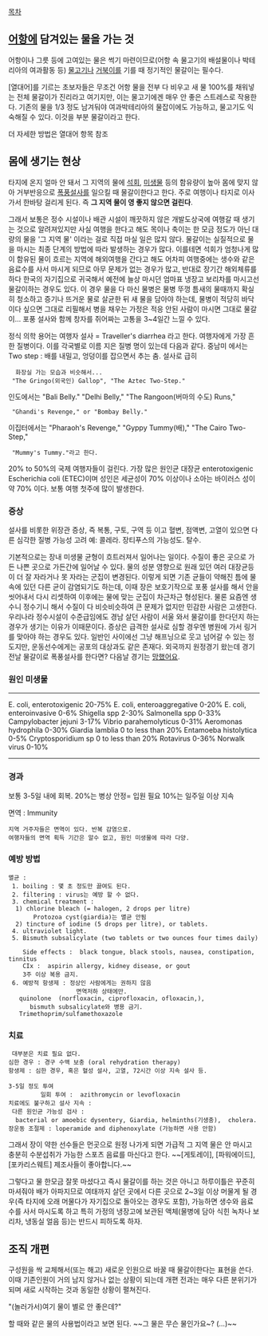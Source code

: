[[목차]]

== [[어항]]에 담겨있는 물을 가는 것 ==
어항이나 그릇 등에 고여있는 물은 썩기 마련이므로(어항 속 물고기의 배설물이나 박테리아의 여과활동 등) [[물고기]]나 [[거북이]]를 기를 때 정기적인 물갈이는 필수다.

[열대어]를 기르는 초보자들은 무조건 어항 물을 전부 다 비우고 새 물 100%를 채워넣는 전체 물갈이가 진리라고 여기지만, 이는 물고기에겐 매우 안 좋은 스트레스로 작용한다. 기존의 물을 1/3 정도 남겨둬야 여과박테리아의 물잡이에도 가능하고, 물고기도 익숙해질 수 있다. 이것을 부분 물갈이라고 한다.

더 자세한 방법은 열대어 항목 참조

== 몸에 생기는 현상 ==
타지에 온지 얼마 안 돼서 그 지역의 물에 [[석회]], [[미생물]] 등의 함유량이 높아 몸에 맞지 않아 거부반응으로 [[폭풍]][[설사]]를 일으킬 때 물갈이한다고 한다. 주로 여행이나 타지로 이사 가서 한바탕 걸리게 된다. 즉 '''그 지역 물이 영 좋지 않으면 걸린다'''. 

그래서 보통은 정수 시설이나 배관 시설이 깨끗하지 않은 개발도상국에 여행갈 때 생기는 것으로 알려져있지만 사실 여행을 한다고 해도 목이나 축이는 한 모금 정도가 아닌 대량의 물을 '그 지역 물' 이라는 걸로 직접 마실 일은 많지 않다. 물갈이는 실질적으로 물을 마시는 최종 단계의 방법에 따라 발생하는 경우가 많다. 이를테면 석회가 엄청나게 많이 함유된 물이 흐르는 지역에 해외여행을 간다고 해도 어차피 여행중에는 생수와 같은 음료수를 사서 마시게 되므로 아무 문제가 없는 경우가 많고, 반대로 장기간 해외체류를 하다 한국의 자기집으로 귀국해서 예전에 늘상 마시던 엄마표 냉장고 보리차를 마시고선 물갈이하는 경우도 있다. 이 경우 물을 다 마신 물병은 물병 뚜껑 틈새의 물때까지 확실히 청소하고 증기나 뜨거운 물로 살균한 뒤 새 물을 담아야 하는데, 물병이 적당히 바닥이다 싶으면 그대로 리필해서 병을 채우는 가정은 적응 안된 사람이 마시면 그대로 물갈이... 포풍 설사와 함께 창자를 쥐어짜는 고통을 3~4일간 느낄 수 있다.

정식 의학 용어는 여행자 설사 = Traveller's diarrhea 라고 한다. 여행자에게 가장 흔한 질병이다. 이를 각국별로 이름 지은 질병 명이 있는데 다음과 같다.
중남미 에서는 Two step : 배를 내밀고, 엉덩이를 잡으면서 추는 춤. 설사로 급히
   화장실 가는 모습과 비슷해서...
  "The Gringo(외국인) Gallop", "The Aztec Two-Step."
인도에서는  "Bali Belly." "Delhi Belly," "The Rangoon(버마의 수도) Runs," 
  "Ghandi's Revenge," or "Bombay Belly."
이집터에서는  "Pharaoh's Revenge," "Gyppy Tummy(배)," "The Cairo Two-Step," 
  "Mummy's Tummy."라고 한다.

20% to 50%의 국제 여행자들이 걸린다. 가장 많은 원인균 대장균 enterotoxigenic Escherichia coli (ETEC)이며 성인은 세균성이 70% 이상이나 소아는 바이러스 성이 약 70% 이다. 보통 여행 첫주에 많이 발생한다.

=== 증상 ===
설사를 비롯한 위장관 증상, 즉 복통, 구토, 구역 등  이고 혈변, 점액변, 고열이 있으면 다른 심각한 질병 가능성 고려 예: 콜레라. 장티푸스의 가능성도. 탈수.

기본적으로는 장내 미생물 균형이 흐트러져서 일어나는 일이다. 수질이 좋은 곳으로 가든 나쁜 곳으로 가든간에 일어날 수 있다. 물의 성분 영향으로 원래 있던 여러 대장균등이 더 잘 자라거나 못 자라는 군집이 변경된다. 이렇게 되면 기존 균들이 약해진 틈에 물 속에 있던 다른 균이 감염되기도 하는데, 이때 장은 보호기작으로 포풍 설사를 해서 안을 씻어내서 다시 리셋하여 이후에는 물에 맞는 군집이 차근차근 형성된다. 물론 요즘엔 생수니 정수기니 해서 수질이 다 비슷비슷하여 큰 문제가 없지만 민감한 사람은 고생한다. 우리나라 정수시설이 수준급임에도 경남 살던 사람이 서울 와서 물갈이를 한다던지 하는 경우가 생기는 이유가 이때문이다.
증상은 급격한 설사로 심할 경우엔 병원에 가서 링거를 맞아야 하는 경우도 있다. 일반인 사이에선 그냥 해프닝으로 웃고 넘어갈 수 있는 정도지만, 운동선수에게는 공포의 대상과도 같은 존재다. 외국까지 원정경기 왔는데 경기 전날 물갈이로 폭풍설사를 한다면? 다음날 경기는 [[망했어요]].
=== 원인 미생물 ===
-----------------------------------------
E. coli, enterotoxigenic 20-75% 
E. coli, enteroaggregative 0-20% 
E. coli, enteroinvasive 0-6% 
Shigella spp 2-30% 
Salmonella spp  0-33% 
Campylobacter jejuni 3-17% 
Vibrio parahemolyticus 0-31% 
Aeromonas hydrophila 0-30% 
Giardia lamblia 0 to less than 20% 
Entamoeba histolytica  0-5% 
Cryptosporidium sp 0 to less than 20% 
Rotavirus 0-36% 
Norwalk virus 0-10% 
------------------------------------------

=== 경과 ===
보통 3-5일 내에 회복. 20%는 병상 안정= 입원 필요 10%는 일주일 이상 지속

면역 : Immunity
 지역 거주자들은 면역이 있다. 반복 감염으로.
 여행자들의 면역 획득 기간은 알수 없고, 원인 미생물에 따라 다양.

=== 예방 방법 ===
 멸균 : 
  1. boiling : 몇 초 정도만 끓여도 된다.
  2. filtering : virus는 예방 할 수 없다.
  3. chemical treatment :  
   1) chlorine bleach (= halogen, 2 drops per litre)
        Protozoa cyst(giardia)는 멸균 안됨
   2) tincture of iodine (5 drops per litre), or tablets.           
  4. ultraviolet light. 
  5. Bismuth subsalicylate (two tablets or two ounces four times daily) 
     Side effects :  black tongue, black stools, nausea, constipation, tinnitus
     CIx :  aspirin allergy, kidney disease, or gout 
     3주 이상 복용 금지.
  6. 예방적 항생제 : 정상인 사람에게는 권하지 않음
                    면역저하 상태에만.
    quinolone  (norfloxacin, ciprofloxacin, ofloxacin,), 
       bismuth subsalicylate와 병용 금기.
    Trimethoprim/sulfamethoxazole

=== 치료 ===
  대부분은 치료 필요 없다.
 심한 경우 : 경구 수액 보충 (oral rehydration therapy)
 항생제 : 심한 경우, 혹은 혈성 설사, 고열, 72시간 이상 지속 설사 등.
         
 3-5일 정도 투여
          일회 투여 :  azithromycin or levofloxacin 
 치료에도 불구하고 설사 지속 :
  다른 원인균 가능성 검사 :  
   bacterial or amoebic dysentery, Giardia, helminths(기생충),  cholera.
 장운동 조절제 : loperamide and diphenoxylate (가능하면 사용 안함)


그래서 장이 약한 선수들은 먼곳으로 원정 나가게 되면 가급적 그 지역 물은 안 마시고 충분히 수분섭취가 가능한 스포츠 음료를 마신다고 한다. ~~[게토레이], [파워에이드], [포카리스웨트] 제조사들이 좋아합니다.~~ 

그렇다고 물 한모금 잘못 마셨다고 즉시 물갈이를 하는 것은 아니고 하루이틀은 꾸준히 마셔줘야 배가 아파지므로 여태까지 살던 곳에서 다른 곳으로 2~3일 이상 머물게 될 경우(즉 타지에 오래 머물다가 자기집으로 돌아오는 경우도 포함), 가능하면 생수와 음료수를 사서 마시도록 하고 특히 가정의 냉장고에 보관된 액체(물병에 담아 식힌 녹차나 보리차, 냉동실 얼음 등)는 반드시 피하도록 하자.

== 조직 개편 ==
구성원을 싹 교체해서(또는 해고) 새로운 인원으로 바꿀 때 물갈이한다는 표현을 쓴다.
이때 기존인원이 거의 남지 않거나 없는 상황이 되는데
개편 전과는 매우 다른 분위기가 되며 새로 시작하는 것과 동일한 상황이 펼쳐진다.

"(놀러가서)여기 물이 별로 안 좋은데?"

할 때와 같은 물의 사용법이라고 보면 된다.
~~그 물은 무슨 물인가요~? (...)~~
